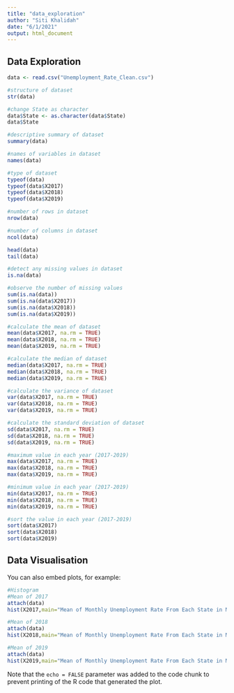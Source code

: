 ---
title: "data_exploration"
author: "Siti Khalidah"
date: "6/1/2021"
output: html_document
---

## Data Exploration

```{r eda}
data <- read.csv("Unemployment_Rate_Clean.csv")

#structure of dataset
str(data)

#change State as character
data$State <- as.character(data$State)
data$State

#descriptive summary of dataset
summary(data)

#names of variables in dataset
names(data)

#type of dataset
typeof(data)
typeof(data$X2017)
typeof(data$X2018)
typeof(data$X2019)

#number of rows in dataset
nrow(data)

#number of columns in dataset
ncol(data)

head(data)
tail(data)

#detect any missing values in dataset
is.na(data)

#observe the number of missing values
sum(is.na(data))
sum(is.na(data$X2017))
sum(is.na(data$X2018))
sum(is.na(data$X2019))

#calculate the mean of dataset
mean(data$X2017, na.rm = TRUE)
mean(data$X2018, na.rm = TRUE)
mean(data$X2019, na.rm = TRUE)

#calculate the median of dataset
median(data$X2017, na.rm = TRUE)
median(data$X2018, na.rm = TRUE)
median(data$X2019, na.rm = TRUE)

#calculate the variance of dataset
var(data$X2017, na.rm = TRUE)
var(data$X2018, na.rm = TRUE)
var(data$X2019, na.rm = TRUE)

#calculate the standard deviation of dataset
sd(data$X2017, na.rm = TRUE)
sd(data$X2018, na.rm = TRUE)
sd(data$X2019, na.rm = TRUE)

#maximum value in each year (2017-2019)
max(data$X2017, na.rm = TRUE)
max(data$X2018, na.rm = TRUE)
max(data$X2019, na.rm = TRUE)

#minimum value in each year (2017-2019)
min(data$X2017, na.rm = TRUE)
min(data$X2018, na.rm = TRUE)
min(data$X2019, na.rm = TRUE)

#sort the value in each year (2017-2019)
sort(data$X2017)
sort(data$X2018)
sort(data$X2019)
```

## Data Visualisation

You can also embed plots, for example:

```{r histogram}
#Histogram
#Mean of 2017 
attach(data)
hist(X2017,main="Mean of Monthly Unemployment Rate From Each State in Malaysia for 2017",col="skyblue")

#Mean of 2018 
attach(data)
hist(X2018,main="Mean of Monthly Unemployment Rate From Each State in Malaysia for 2018",col="skyblue")

#Mean of 2019
attach(data)
hist(X2019,main="Mean of Monthly Unemployment Rate From Each State in Malaysia for 2019",col="skyblue")

```

Note that the `echo = FALSE` parameter was added to the code chunk to prevent printing of the R code that generated the plot.
